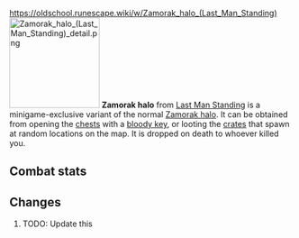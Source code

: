 https://oldschool.runescape.wiki/w/Zamorak_halo_(Last_Man_Standing)
{{Infobox Item
|name = Zamorak halo
|image = [[File:Zamorak halo (Last Man Standing).png]]
|release = [[4 August]] [[2016]]
|update = Last Man Standing Beta and Splashing Restrictions  # TODO: Update this
|members = No
|quest = No
|tradeable = No
|placeholder = No
|equipable = Yes
|stackable = No
|noteable = Yes
|options = Wear, Drop
|examine = Halo with the protection of Zamorak.
|value = 5
|alchable = No
|weight = 0.3
|id = 27164
}}
[[File:Zamorak halo (Last Man Standing) detail.png|160px|left]]
'''Zamorak halo''' from [[Last Man Standing]] is a minigame-exclusive variant of the normal [[Zamorak halo]]. It can be obtained from opening the [[Chest (Last Man Standing)|chests]] with a [[bloody key]], or looting the [[Crate (Last Man Standing)|crates]] that spawn at random locations on the map. It is dropped on death to whoever killed you.

==Combat stats==
{{Infobox Bonuses
|astab = 0
|aslash = 0
|acrush = 0
|amagic = 0
|arange = 0
|dstab = 11
|dslash = 12
|dcrush = 10
|dmagic = 11
|drange = -1
|str = 0
|rstr = 0
|mdmg = 0
|prayer = 3
|slot = head
|image = [[File:Zamorak halo equipped male.png|160px]]
|altimage = [[File:Zamorak halo equipped female.png|160px]]
}}

==Changes==
# TODO: Update this
{{Subject changes header}}
{{Subject changes
|date = 4 August 2016
|update = Last Man Standing
|change = The item was made fully available with the release of Last Man Standing.
}}
{{Subject changes footer}}

{{Last Man Standing In-game Items}}